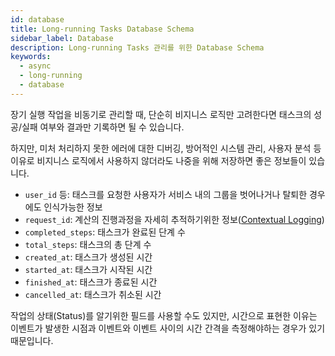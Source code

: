 ```yaml
---
id: database
title: Long-running Tasks Database Schema
sidebar_label: Database
description: Long-running Tasks 관리를 위한 Database Schema
keywords:
  - async
  - long-running
  - database
---
```


장기 실행 작업을 비동기로 관리할 때, 단순히 비지니스 로직만 고려한다면 태스크의 성공/실패 여부와 결과만 기록하면 될 수 있습니다.

하지만, 미처 처리하지 못한 에러에 대한 디버깅, 방어적인 시스템 관리, 사용자 분석 등 이유로 비지니스 로직에서 사용하지 않더라도 나중을 위해 저장하면 좋은 정보들이 있습니다.

- `user_id` 등: 태스크를 요청한 사용자가 서비스 내의 그룹을 벗어나거나 탈퇴한 경우에도 인식가능한 정보
- `request_id`: 계산의 진행과정을 자세히 추적하기위한 정보([Contextual Logging](/docs/lang/design/contextual-logging))
- `completed_steps`: 태스크가 완료된 단계 수
- `total_steps`: 태스크의 총 단계 수
- `created_at`: 태스크가 생성된 시간
- `started_at`: 태스크가 시작된 시간
- `finished_at`: 태스크가 종료된 시간
- `cancelled_at`: 태스크가 취소된 시간

작업의 상태(Status)를 알기위한 필드를 사용할 수도 있지만, 시간으로 표현한 이유는 이벤트가 발생한 시점과 이벤트와 이벤트 사이의 시간 간격을 측정해야하는 경우가 있기 때문입니다.
